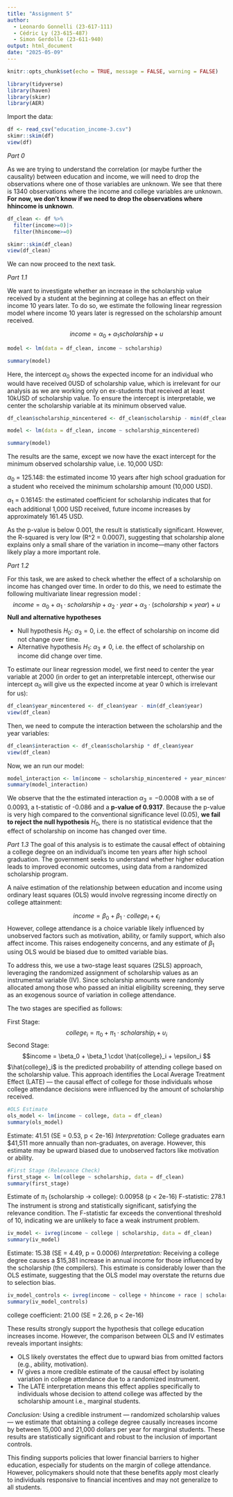 ```yaml
---
title: "Assignment 5"
author:
  - Leonardo Gonnelli (23-617-111)
  - Cédric Ly (23-615-487)
  - Simon Gerdolle (23-611-940)
output: html_document
date: "2025-05-09"
---
```


```r
knitr::opts_chunk$set(echo = TRUE, message = FALSE, warning = FALSE)
```

```r
library(tidyverse)
library(haven)
library(skimr)
library(AER)
```

Import the data:
```r
df <- read_csv("education_income-3.csv")
skimr::skim(df)
view(df)
```

*Part 0*

As we are trying to understand the correlation (or maybe further the causality) between education and income, we will need to drop the observations where one of those variables are unknown. We see that there is 1340 observations where the income and college variables are unknown. **For now, we don't know if we need to drop the observations where hhincome is unknown**.

```r
df_clean <- df %>%
  filter(income>=0)|>
  filter(hhincome>=0)

skimr::skim(df_clean)
view(df_clean)
```
We can now proceed to the next task.

*Part 1.1*

We want to investigate whether an increase in the scholarship value received by a student at the beginning at college has an effect on their income 10 years later. To do so, we estimate the following linear regression model where income 10 years later is regressed on the scholarship amount received.

$$income = \alpha_0 + \alpha_1scholarship + u $$

```r
model <- lm(data = df_clean, income ~ scholarship)

summary(model)
```
Here, the intercept $\alpha_0$ shows the expected income for an individual who would have received 0USD of scholarship value, which is irrelevant for our analysis as we are working only on ex-students that received at least 10kUSD of scholarship value. To ensure the intercept is interpretable, we center the scholarship variable at its minimum observed value. 

```r
df_clean$scholarship_mincentered <- df_clean$scholarship - min(df_clean$scholarship)
```

```r
model <- lm(data = df_clean, income ~ scholarship_mincentered)

summary(model)
```
The results are the same, except we now have the exact intercept for the minimum observed scholarship value, i.e. 10,000 USD:

$\alpha_0$ = 125.148: the estimated income 10 years after high school graduation for a student who received the minimum scholarship amount (10,000 USD).

$\alpha_1$ = 0.16145: the estimated coefficient for scholarship indicates that for each additional 1,000 USD received, future income increases by approximately 161.45 USD.

As the p-value is below 0.001, the result is statistically significant. However, the R-squared is very low (R^2 = 0.0007), suggesting that scholarship alone explains only a small share of the variation in income—many other factors likely play a more important role.

*Part 1.2*

For this task, we are asked to check whether the effect of a scholarship on income has changed over time. In order to do this, we need to estimate the following multivariate linear regression model :
$$ income = \alpha_0 + \alpha_1\cdot scholarship + \alpha_2 \cdot year + \alpha_3 \cdot (scholarship \times year) + u$$
**Null and alternative hypotheses**

- Null hypothesis $H_0$: $\alpha_3 = 0$, i.e. the effect of scholarship on income did not change over time.
- Alternative hypothesis $H_1$: $\alpha_3 \neq 0$, i.e. the effect of scholarship on income did change over time.

To estimate our linear regression model, we first need to center the year variable at 2000 (in order to get an interpretable intercept, otherwise our intercept $\alpha_0$ will give us the expected income at year 0 which is irrelevant for us):

```r
df_clean$year_mincentered <- df_clean$year - min(df_clean$year)
view(df_clean)
```

Then, we need to compute the interaction between the scholarship and the year variables:
```r
df_clean$interaction <- df_clean$scholarship * df_clean$year
view(df_clean)
```

Now, we an run our model:
```r
model_interaction <- lm(income ~ scholarship_mincentered + year_mincentered + interaction, data = df_clean)
summary(model_interaction)
```

We observe that the the estimated interaction $\alpha_3 = -0.0008$ with a se of 0.0093, a t-statistic of -0.086 and a **p-value of 0.9317**.
Because the p-value is very high compared to the conventional significance level (0.05), **we fail to reject the null hypothesis** $H_0$, there is no statistical evidence that the effect of scholarship on income has changed over time.

*Part 1.3*
The goal of this analysis is to estimate the causal effect of obtaining a college degree on an individual's income ten years after high school graduation. The government seeks to understand whether higher education leads to improved economic outcomes, using data from a randomized scholarship program.

A naïve estimation of the relationship between education and income using ordinary least squares (OLS) would involve regressing income directly on college attainment:

$$income = \beta_0 + \beta_1 \cdot college_i + \epsilon_i $$
However, college attendance is a choice variable likely influenced by unobserved factors such as motivation, ability, or family support, which also affect income. This raises endogeneity concerns, and any estimate of $\beta_1$ using OLS would be biased due to omitted variable bias.

To address this, we use a two-stage least squares (2SLS) approach, leveraging the randomized assignment of scholarship values as an instrumental variable (IV). Since scholarship amounts were randomly allocated among those who passed an initial eligibility screening, they serve as an exogenous source of variation in college attendance.

The two stages are specified as follows:

First Stage:
$$college_i = \pi_0 + \pi_1 \cdot scholarship_i + \upsilon_i $$
Second Stage:
$$income = \beta_0 + \beta_1 \cdot \hat{college}_i + \epsilon_i $$
$\hat{college}_i$ is the predicted probability of attending college based on the scholarship value. This approach identifies the Local Average Treatment Effect (LATE) — the causal effect of college for those individuals whose college attendance decisions were influenced by the amount of scholarship received.


```r
#OLS Estimate
ols_model <- lm(income ~ college, data = df_clean)
summary(ols_model)
```
Estimate: 41.51 (SE = 0.53, p < 2e-16)
*Interpretation:* 
College graduates earn $41,511 more annually than non-graduates, on average. However, this estimate may be upward biased due to unobserved factors like motivation or ability.

```r
#First Stage (Relevance Check)
first_stage <- lm(college ~ scholarship, data = df_clean)
summary(first_stage)
```
Estimate of $\pi_1$ (scholarship → college): 0.00958 (p < 2e-16)
F-statistic: 278.1
The instrument is strong and statistically significant, satisfying the relevance condition. The F-statistic far exceeds the conventional threshold of 10, indicating we are unlikely to face a weak instrument problem.

```r
iv_model <- ivreg(income ~ college | scholarship, data = df_clean)
summary(iv_model)
```
Estimate: 15.38 (SE = 4.49, p = 0.0006)
*Interpretation: *
Receiving a college degree causes a $15,381 increase in annual income for those influenced by the scholarship (the compilers). This estimate is considerably lower than the OLS estimate, suggesting that the OLS model may overstate the returns due to selection bias.

```r
iv_model_controls <- ivreg(income ~ college + hhincome + race | scholarship + hhincome + race, data = df_clean)
summary(iv_model_controls)
```
college coefficient: 21.00 (SE = 2.26, p < 2e-16)

These results strongly support the hypothesis that college education increases income. However, the comparison between OLS and IV estimates reveals important insights:

- OLS likely overstates the effect due to upward bias from omitted factors (e.g., ability, motivation).
- IV gives a more credible estimate of the causal effect by isolating variation in college attendance due to a randomized instrument.
- The LATE interpretation means this effect applies specifically to individuals whose decision to attend college was affected by the scholarship amount i.e., marginal students.

*Conclusion:*
Using a credible instrument — randomized scholarship values — we estimate that obtaining a college degree causally increases income by between 15,000 and 21,000 dollars per year for marginal students. These results are statistically significant and robust to the inclusion of important controls.

This finding supports policies that lower financial barriers to higher education, especially for students on the margin of college attendance. However, policymakers should note that these benefits apply most clearly to individuals responsive to financial incentives and may not generalize to all students.